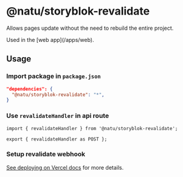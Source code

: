 
# @natu/storyblok-revalidate

Allows pages update without the need to rebuild the entire project.

<Callout type="info" emoji="ℹ️">
  Used in the [web app](/apps/web).
</Callout>

## Usage

### Import package in `package.json`

```json
"dependencies": {
  "@natu/storyblok-revalidate": "*",
}
```

### Use `revalidateHandler` in api route

```tsx filename="apps/web/src/app/api/revalidate/route.ts"
import { revalidateHandler } from '@natu/storyblok-revalidate';

export { revalidateHandler as POST };
```

### Setup revalidate webhook

[See deploying on Vercel docs](/getting-started/deploy-on-vercel#setup-revalidate-webhook) for more details.
